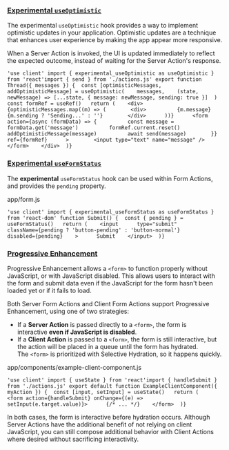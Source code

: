 ### **[Experimental `useOptimistic`](https://nextjs.org/docs/app/building-your-application/data-fetching/server-actions#experimental-useoptimistic)**

The experimental `useOptimistic` hook provides a way to implement optimistic updates in your application. Optimistic updates are a technique that enhances user experience by making the app appear more responsive.

When a Server Action is invoked, the UI is updated immediately to reflect the expected outcome, instead of waiting for the Server Action's response.

```
'use client' import { experimental_useOptimistic as useOptimistic } from 'react'import { send } from './actions.js' export function Thread({ messages }) {  const [optimisticMessages, addOptimisticMessage] = useOptimistic(    messages,    (state, newMessage) => [...state, { message: newMessage, sending: true }]  )  const formRef = useRef()   return (    <div>      {optimisticMessages.map((m) => (        <div>          {m.message}          {m.sending ? 'Sending...' : ''}        </div>      ))}      <form        action={async (formData) => {          const message = formData.get('message')          formRef.current.reset()          addOptimisticMessage(message)          await send(message)        }}        ref={formRef}      >        <input type="text" name="message" />      </form>    </div>  )}
```

### **[Experimental `useFormStatus`](https://nextjs.org/docs/app/building-your-application/data-fetching/server-actions#experimental-useformstatus)**

The **experimental** `useFormStatus` hook can be used within Form Actions, and provides the `pending` property.

app/form.js

```
'use client' import { experimental_useFormStatus as useFormStatus } from 'react-dom' function Submit() {  const { pending } = useFormStatus()   return (    <input      type="submit"      className={pending ? 'button-pending' : 'button-normal'}      disabled={pending}    >      Submit    </input>  )}
```

### **[Progressive Enhancement](https://nextjs.org/docs/app/building-your-application/data-fetching/server-actions#progressive-enhancement)**

Progressive Enhancement allows a `<form>` to function properly without JavaScript, or with JavaScript disabled. This allows users to interact with the form and submit data even if the JavaScript for the form hasn't been loaded yet or if it fails to load.

Both Server Form Actions and Client Form Actions support Progressive Enhancement, using one of two strategies:

- If a **Server Action** is passed directly to a `<form>`, the form is interactive **even if JavaScript is disabled**.
- If a **Client Action** is passed to a `<form>`, the form is still interactive, but the action will be placed in a queue until the form has hydrated. The `<form>` is prioritized with Selective Hydration, so it happens quickly.

app/components/example-client-component.js

```
'use client' import { useState } from 'react'import { handleSubmit } from './actions.js' export default function ExampleClientComponent({ myAction }) {  const [input, setInput] = useState()   return (    <form action={handleSubmit} onChange={(e) => setInput(e.target.value)}>      {/* ... */}    </form>  )}
```

In both cases, the form is interactive before hydration occurs. Although Server Actions have the additional benefit of not relying on client JavaScript, you can still compose additional behavior with Client Actions where desired without sacrificing interactivity.
